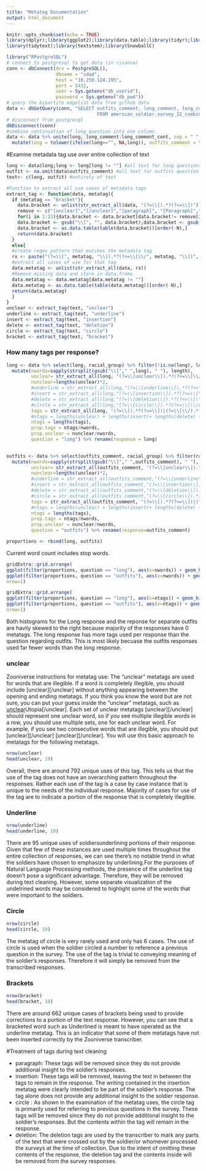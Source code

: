 ```yaml
---
title: "Metatag Documentation"
output: html_document
---
```


```r
knitr::opts_chunk$set(echo = TRUE)
library(dplyr);library(ggplot2);library(data.table);library(tidyr);library(stringr);library(gridExtra)
library(tidytext);library(textstem);library(SnowballC)
```

```r
library("RPostgreSQL")
# connect to postgresql to get data (in rivanna)
conn <- dbConnect(drv = PostgreSQL(), 
                  dbname = "sdad", 
                  host = "10.250.124.195", 
                  port = 5432, 
                  user = Sys.getenv("db_userid"), 
                  password = Sys.getenv("db_pwd"))
# query the bipartite edgelist data from github data  
data <- dbGetQuery(conn, "SELECT outfits_comment, long_comment, long_comment_cont, racial_group  
                                 FROM american_soldier.survey_32_combined")
# disconnect from postgresql
dbDisconnect(conn)
#combine continuation of long question into one column
data <- data %>% unite(long, long_comment:long_comment_cont, sep = " ", na.rm = TRUE) %>% 
  mutate(long = tolower(ifelse(long=="", NA,long)), outfits_comment = tolower(ifelse(outfits_comment=="", NA,outfits_comment)), index= 1:nrow(data))

```


#Examine metadata tag use over entire collection of text
```r
long <- data$long;long <- long[long != ""] #all text for long questions
outfit <- na.omit(data$outfits_comment) #all text for outfits question
text<- c(long, outfit) #entirety of text
```


```r
#Function to extract all use cases of metadata tags
extract_tag <- function(data, metatag){
  if (metatag == "bracket"){
    data.bracket <- unlist(str_extract_all(data, "(?=\\[).*?(?<=\\])"))
    remove <- c("[unclear]","[/unclear]","[paragraph]", "[Paragraph]","[insertion]","[/insertion]", "", "[deletion]", "[/deletion]", "[underline]", "[/underline]", "[circle]", "[/circle]")
    for(i in 1:13){data.bracket <- data.bracket[data.bracket!= remove[i]]}
    data.bracket <- gsub("\\[", "", data.bracket);data.bracket <- gsub("\\]", "", data.bracket)
    data.bracket <- as.data.table(table(data.bracket))[order(-N),]
    return(data.bracket)
  }
  else{
  #create regex pattern that matches the metadata tag
  rx <- paste("(?=\\[", metatag, "\\]).*?(?<=\\[\\/", metatag, "\\])", sep="")
  #extract all cases of use for that tag
  data.metatag <- unlist(str_extract_all(data, rx))
  #Remove missing data and store in data.frame.
  data.metatag <- data.metatag[data.metatag != ""]
  data.metatag <- as.data.table(table(data.metatag))[order(-N),]
  return(data.metatag)
  }
}
unclear <- extract_tag(text, "unclear")
underline <- extract_tag(text, "underline")
insert <- extract_tag(text, "insertion")
delete <- extract_tag(text, "deletion")
circle <- extract_tag(text, "circle")
bracket <- extract_tag(text, "bracket")
```

### How many tags per response?
```r
long <- data %>% select(long, racial_group) %>% filter(!is.na(long), long != " ", long != "") %>%
  mutate(nwords=sapply(strsplit(gsub("\\]"," ",long), " "), length),
         unclear= str_extract_all(long, "(?=\\[unclear\\]).*?(?<=\\[\\/unclear\\])"),
         nunclear=lengths(unclear)*2,
         #underline = str_extract_all(long,"(?=\\[underline\\]).*?(?<=\\[\\/underline\\])"),
         #insert = str_extract_all(long,"(?=\\[insertion\\]).*?(?<=\\[\\/insertion\\])"),
         #delete = str_extract_all(long,"(?=\\[deletion\\]).*?(?<=\\[\\/deletion\\])"),
         #circle = str_extract_all(long,"(?=\\[circle\\]).*?(?<=\\[\\/circle\\])"),
         tags = str_extract_all(long, "(?=\\[).*?(?<=\\])|(?=\\[\\/).*?(?<=\\])"),
         #ntags = lengths(unclear) + lengths(insert)+ lengths(delete) + lengths(circle),
         ntags = lengths(tags),
         prop.tags = ntags/nwords,
         prop.unclear = nunclear/nwords,
         question = "long") %>% rename(response = long)
 

outfits <- data %>% select(outfits_comment, racial_group) %>% filter(racial_group=="white", !is.na(outfits_comment)) %>%
  mutate(nwords=sapply(strsplit(gsub("\\]"," ",outfits_comment), " "), length),
         unclear= str_extract_all(outfits_comment, "(?=\\[unclear\\]).*?(?<=\\[\\/unclear\\])"),
         nunclear=lengths(unclear)*2,
         #underline = str_extract_all(outfits_comment,"(?=\\[underline\\]).*?(?<=\\[\\/underline\\])"),
         #insert = str_extract_all(outfits_comment,"(?=\\[insertion\\]).*?(?<=\\[\\/insertion\\])"),
         #delete = str_extract_all(outfits_comment,"(?=\\[deletion\\]).*?(?<=\\[\\/deletion\\])"),
         #circle = str_extract_all(outfits_comment,"(?=\\[circle\\]).*?(?<=\\[\\/circle\\])"),
         tags = str_extract_all(outfits_comment, "(?=\\[).*?(?<=\\])|(?=\\[\\/).*?(?<=\\])"),
         #ntags = lengths(unclear) + lengths(insert)+ lengths(delete) + lengths(circle),
         ntags = lengths(tags),
         prop.tags = ntags/nwords,
         prop.unclear = nunclear/nwords,
         question = "outfits") %>% rename(response=outfits_comment)

proportions <- rbind(long, outfits)
```

Current word count includes stop words. 
```r
gridExtra::grid.arrange(
ggplot(filter(proportions, question == "long"), aes(x=nwords)) + geom_histogram(aes(y=..count../sum(..count..)), bins = 50, fill = "dark blue") + ggtitle("Long: number of words per comment"),
ggplot(filter(proportions, question == "outfits"), aes(x=nwords)) + geom_histogram(aes(y=..count../sum(..count..)), bins = 50, fill = "dark blue") +ggtitle("Outfits: number of words per comment"),
nrow=1)
```

```r
gridExtra::grid.arrange(
ggplot(filter(proportions, question == "long"), aes(x=ntags)) + geom_histogram(aes(y=..count../sum(..count..)), bins = 50, fill = "dark blue") + ggtitle("Long: metatags per comment"),
ggplot(filter(proportions, question == "outfits"), aes(x=ntags)) + geom_histogram(aes(y=..count../sum(..count..)), bins = 50, fill = "dark blue") +ggtitle("Outfits:metatags per comment"),
nrow=1)
```

Both histograms for the Long response and the reponse for separate outfits are havily skewed to the right because majority of the responses have 0 metatags. The long response has more tags used per response than the question regarding outfits. This is most likely becuase the outfits responses used far fewer words than the long response.

### unclear

Zooniverse instructions for metatag use: 
The "unclear" metatags are used for words that are illegible. If a word is completely illegible, you should include [unclear][/unclear] without anything appearing between the opening and ending metatags. If you think you know the word but are not sure, you can put your guess inside the "unclear" metatags, such as [unclear]Utopia[/unclear]. Each set of unclear metatags [unclear][/unclear] should represent one unclear word, so if you see multiple illegible words in a row, you should use multiple sets, one for each unclear word. For example, if you see two consecutive words that are illegible, you should put [unclear][/unclear] [unclear][/unclear]. You will use this basic approach to metatags for the following metatags.
```r
nrow(unclear)
head(unclear, 10)
```

Overall, there are around 792 unique uses of this tag. This tells us that the use of the tag does not have an overarching pattern throughout the responses. Rather each use of the tag is a case by case instance that is unique to the needs of the individual response. Majority of cases for use of the tag are to indicate a portion of the response that is completely illegible.

### Underline

```r
nrow(underline)
head(underline, 10)
```

There are 95 unique uses of soldiersunderlining portions of their response. Given that few of these instances are used multiple times throughout the entire collection of responses, we can see there's no notable trend in what the soldiers have chosen to emphasize by underlining.For the purposes of Natural Language Processing methods, the presence of the underline tag doesn't pose a significant advantage. Therefore, they will be removed during text cleaning. However, some separate visualization of the undelrined words may be considered to highlight some of the words that were important to the soldiers.

### Circle

```r
nrow(circle)
head(circle, 10)
```

The metatag of circle is very rarely used and only has 6 cases. The use of circle is used when the soldier circled a number to reference a previous question in the survey. The use of the tag is trivial to conveying meaning of the soldier's responses. Therefore it will simply be removed from the transcribed responses.

### Brackets
```r
nrow(bracket)
head(bracket, 10)
```

There are around 662 unique cases of brackets being used to provide corrections to a portion of the text response. However, you can see that a bracketed word such as Underlined is meant to have operated as the underline metatag. This is an indicator that some of them metatags have not been inserted correctly by the Zooniverse transcriber.

#Treatment of tags during text cleaning

* paragraph: These tags will be removed since they do not provide additional insight to the soldier's responses.
* insertion: These tags will be removed, leaving the text in between the tags to remain in the response. The writing contained in the insertion metatag were clearly intended to be part of the soldier's response. The tag alone does not provide any additional insight to the soldier response.    
* circle : As shown in the examination of the metatag uses, the circle tag is primarily used for referring to previous questions in the survey. These tags will be removed since they do not provide additional insight to the soldier's responses. But the contents within the tag will remain in the response.   
* deletion: The deletion tags are used by the transcriber to mark any parts of the text that were crossed out by the soldier/or whomever processed the surveys at the time of collection. Due to the intent of omitting these contents of the response, the deletion tag and the contents inside will be removed from the survey responses.